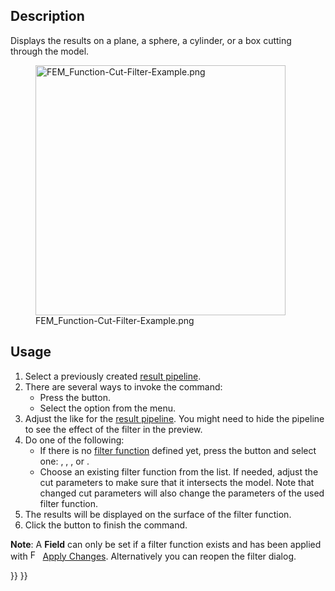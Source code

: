 <languages/>

{{Docnav
|[[FEM_PostFilterClipScalar|Scalar clip filter]]
|[[FEM_PostFilterClipRegion|Region clip filter]]
|[[FEM_Workbench|FEM]]
|IconL=FEM_PostFilterClipScalar.svg
|IconR=FEM_PostFilterClipRegion.svg
|IconC=Workbench_FEM.svg
}}

{{GuiCommand
|Name=FEM PostFilterCutFunction
|MenuLocation=Results → Function Cut Filter
|Workbenches=[[FEM_Workbench|FEM]]
|SeeAlso=[[FEM_PostPipelineFromResult|FEM Result pipeline]], [[FEM_PostCreateFunctions|FEM Filter functions]], [[FEM_tutorial|FEM tutorial]]
}}

==Description==

Displays the results on a plane, a sphere, a cylinder, or a box cutting through the model.

[[File:FEM_Function-Cut-Filter-Example.png|400px]]

{{Caption|A function cut filter with a sphere as cut function.</br>
The original pipeline is the semi-transparent object.}}

==Usage==

# Select a previously created [[FEM_PostPipelineFromResult|result pipeline]].
# There are several ways to invoke the command:
#* Press the {{Button|[[Image:FEM_PostFilterCutFunction.svg|16px]] [[FEM_PostFilterCutFunction|Function Cut Filter]]}} button.
#* Select the {{MenuCommand|Results → [[Image:FEM_PostFilterCutFunction.svg|16px]] Function Cut Filter}} option from the menu.
# Adjust the {{MenuCommand|Result display options}} like for the [[FEM_PostPipelineFromResult|result pipeline]]. You might need to hide the pipeline to see the effect of the filter in the preview.
# Do one of the following:
#* If there is no [[FEM_PostCreateFunctions|filter function]] defined yet, press the {{Button|[[Image:List-add.svg|16px]] Create}} button and select one: {{MenuCommand|[[Image:FEM_PostCreateFunctionPlane.svg|16px]] [[FEM_PostCreateFunctionPlane|Plane]]}}, {{MenuCommand|[[Image:FEM_PostCreateFunctionSphere.svg|16px]] [[FEM_PostCreateFunctionSphere|Sphere]]}}, {{MenuCommand|[[Image:FEM_PostCreateFunctionCylinder.svg|16px]] [[FEM_PostCreateFunctionCylinder|Cylinder]]}}, or {{MenuCommand|[[Image:FEM_PostCreateFunctionBox.svg|16px]] [[FEM_PostCreateFunctionBox|Box]]}}.
#* Choose an existing filter function from the list. If needed, adjust the cut parameters to make sure that it intersects the model. Note that changed cut parameters will also change the parameters of the used filter function.
# The results will be displayed on the surface of the filter function.
# Click the {{Button|OK}} button to finish the command.

'''Note''': A '''Field''' can only be set if a filter function exists and has been applied with  [[Image:FEM_PostApplyChanges.svg|16px]] [[FEM_PostApplyChanges|Apply Changes]]. Alternatively you can reopen the filter dialog.


{{Docnav
|[[FEM_PostFilterClipScalar|Scalar clip filter]]
|[[FEM_PostFilterClipRegion|Region clip filter]]
|[[FEM_Workbench|FEM]]
|IconL=FEM_PostFilterClipScalar.svg
|IconR=FEM_PostFilterClipRegion.svg
|IconC=Workbench_FEM.svg
}}

{{FEM Tools navi{{#translation:}}}}
{{Userdocnavi{{#translation:}}}}
